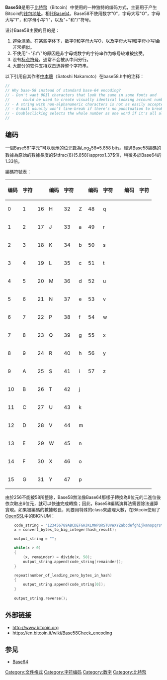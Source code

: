 {{Refimprove|time=2014-01-26T15:48:50+00:00}} 
'''Base58'''是用于[[比特幣|比特幣]]（Bitcoin）中使用的一种独特的编码方式，主要用于产生Bitcoin的[[钱包地址|钱包地址]]。相比[[Base64|Base64]]，Base58不使用数字"0"，字母大写"O"，字母大写"I"，和字母小写"l"，以及"+"和"/"符号。

设计Base58主要的目的是：
# 避免混淆。在某些字体下，数字0和字母大写O，以及字母大写I和字母小写l会非常相似。
# 不使用"+"和"/"的原因是非字母或数字的字符串作为帐号较难被接受。
# 没有[[标点符号|标点符号]]，通常不会被从中间分行。
# 大部分的软件支持双击选择整个字符串。

以下引用自其作者[[中本聰|中本聰]]（Satoshi Nakamoto）在base58.h中的注释：
<syntaxhighlight lang=cpp>
//
// Why base-58 instead of standard base-64 encoding?
// - Don't want 0OIl characters that look the same in some fonts and
//      could be used to create visually identical looking account numbers.
// - A string with non-alphanumeric characters is not as easily accepted as an account number.
// - E-mail usually won't line-break if there's no punctuation to break at.
// - Doubleclicking selects the whole number as one word if it's all alphanumeric.
//
</syntaxhighlight>

== 编码 ==
一個Base58"字元"可以表示的位元數為Log<sub>2</sub>58<math>\approx</math>5.858 bits</sub>。經過Base58編碼的數據為原始的數據長度的<math>\tfrac{8}{5.858}\approx1.37</math>倍，稍微多於Base64的1.33倍。

編碼符號表：
{| class="wikitable" style="text-align:center"
|-
!scope="col"| 编码 !!scope="col"| 字符
|rowspan="18"|  
!scope="col"| 编码 !!scope="col"| 字符
|rowspan="18"|  
!scope="col"| 编码 !!scope="col"| 字符
|rowspan="18"|  
!scope="col"| 编码 !!scope="col"| 字符
|-
|  0 || 1 || 16 || H || 32 || Z || 48 || q
|-
|  1 || 2 || 17 || J || 33 || a || 49 || r
|-
|  2 || 3 || 18 || K || 34 || b || 50 || s
|-
|  3 || 4 || 19 || L || 35 || c || 51 || t
|-
|  4 || 5 || 20 || M || 36 || d || 52 || u
|-
|  5 || 6 || 21 || N || 37 || e || 53 || v
|-
|  6 || 7 || 22 || P || 38 || f || 54 || w
|-
|  7 || 8 || 23 || Q || 39 || g || 55 || x
|-
|  8 || 9 || 24 || R || 40 || h || 56 || y
|-
|  9 || A || 25 || S || 41 || i || 57 || z
|-
| 10 || B || 26 || T || 42 || j ||   ||
|-
| 11 || C || 27 || U || 43 || k ||   ||
|-
| 12 || D || 28 || V || 44 || m ||  ||
|-
| 13 || E || 29 || W || 45 || n ||  ||
|-
| 14 || F || 30 || X || 46 || o ||  ||
|-
| 15 || G || 31 || Y || 47 || p ||  ||
|}

由於256不能被58所整除，Base58無法像Base64那樣子轉換為8位元的二進位後依次取出6位元，就可以快速完成轉換；因此，Base58編碼演算法需要除法運算實現。如果被編碼的數據較長，則要用特殊的class來處理大數，在Bitcoin使用了[[OpenSSL|OpenSSL]]中的BIGNUM：
<syntaxhighlight lang=cpp>
    code_string = "123456789ABCDEFGHJKLMNPQRSTUVWXYZabcdefghijkmnopqrstuvwxyz";
    x = convert_bytes_to_big_integer(hash_result);

    output_string = "";

    while(x > 0) 
    {
        (x, remainder) = divide(x, 58);
        output_string.append(code_string[remainder]);
    }

    repeat(number_of_leading_zero_bytes_in_hash)
    {
        output_string.append(code_string[0]);
    }
    
    output_string.reverse();
</syntaxhighlight>

== 外部链接 ==
* http://www.bitcoin.org {{Wayback|url=http://www.bitcoin.org/ |date=20141031103011 }}
* https://en.bitcoin.it/wiki/Base58Check_encoding {{Wayback|url=https://en.bitcoin.it/wiki/Base58Check_encoding |date=20140209145132 }}

== 参见 ==
* [[Base64|Base64]]

{{Data Exchange}}

[[Category:文件格式|Category:文件格式]]
[[Category:字符编码|Category:字符编码]]
[[Category:数字|Category:数字]]
[[Category:比特幣|Category:比特幣]]